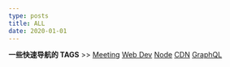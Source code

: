 ```yaml
---
type: posts
title: ALL
date: 2020-01-01
---
```


**一些快速导航的 TAGS** >> [Meeting](./tags/Meeting) [Web Dev](./tags/Web%20development) [Node](./tags/Node) [CDN](./tags/CDN) [GraphQL](./tags/CDN)
